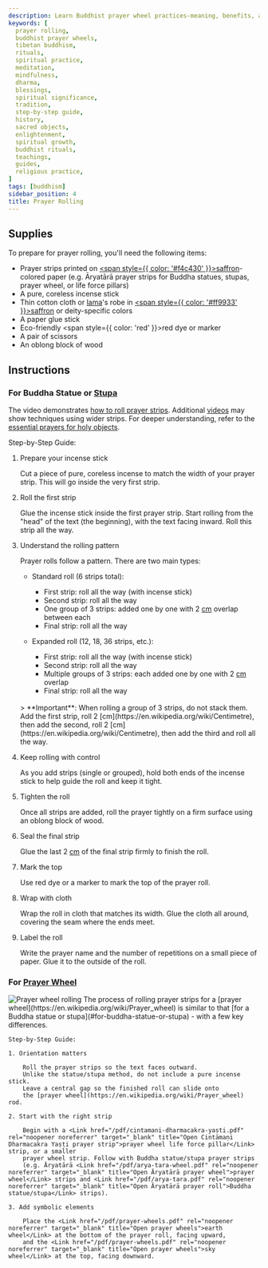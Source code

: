 ```yaml
---
description: Learn Buddhist prayer wheel practices-meaning, benefits, and steps for daily rituals and spiritual significance.
keywords: [
  prayer rolling,
  buddhist prayer wheels,
  tibetan buddhism,
  rituals,
  spiritual practice,
  meditation,
  mindfulness,
  dharma,
  blessings,
  spiritual significance,
  tradition,
  step-by-step guide,
  history,
  sacred objects,
  enlightenment,
  spiritual growth,
  buddhist rituals,
  teachings,
  guides,
  religious practice,
]
tags: [buddhism]
sidebar_position: 4
title: Prayer Rolling
---
```


<Welcome />

## Supplies

To prepare for prayer rolling, you'll need the following items:

- Prayer strips printed on [<span style={{ color: '#f4c430' }}>saffron</span>](https://en.wikipedia.org/wiki/Saffron_(color))-colored paper
  (e.g. Āryatārā prayer strips for
  <Link href="/pdf/arya-tara.pdf" rel="noopener noreferrer" target="_blank" title="Open Āryatārā prayer roll">Buddha statues, stupas</Link>,
  <Link href="/pdf/arya-tara-wheel.pdf" rel="noopener noreferrer" target="_blank" title="Open Āryatārā prayer wheel">prayer wheel</Link>, or
  <Link href="/pdf/cintamani-dharmacakra-yasti.pdf" rel="noopener noreferrer" target="_blank" title="Open Cintāmaṇi Dharmacakra Yaṣṭi prayer strip">life force pillars</Link>)
- A pure, coreless incense stick
- Thin cotton cloth or [lama](https://en.wikipedia.org/wiki/Lama)'s robe in [<span style={{ color: '#ff9933' }}>saffron</span>](https://en.wikipedia.org/wiki/Saffron_(color)) or deity-specific colors
- A paper glue stick
- Eco-friendly <span style={{ color: 'red' }}>red</span> dye or marker
- A pair of scissors
- An oblong block of wood

## Instructions

### For Buddha Statue or [Stupa](https://en.wikipedia.org/wiki/Stupa)

The video demonstrates [how to roll prayer strips](https://www.youtube.com/watch?v=PwSm7r5ppww). Additional [videos](https://bodhipath.org/centers/natural-bridge-stupa-mantra-rolling/) may show
techniques using wider strips. For deeper understanding, refer to
the [essential prayers for holy objects](https://fpmt.org/wp-content/uploads/teachers/zopa/advice/essential-mantras-for-holy-objects/essentialmantrasholyobjects_c5.pdf).

Step-by-Step Guide:

1. Prepare your incense stick

    Cut a piece of pure, coreless incense to match the width of
    your prayer strip. This will go inside the very first strip.

2. Roll the first strip

    Glue the incense stick inside the first prayer strip. Start rolling
    from the "head" of the text (the beginning), with the text facing inward.
    Roll this strip all the way.

3. Understand the rolling pattern

    Prayer rolls follow a pattern. There are two main types:

    - Standard roll (6 strips total):
      - First strip: roll all the way (with incense stick)
      - Second strip: roll all the way
      - One group of 3 strips: added one by one with 2 [cm](https://en.wikipedia.org/wiki/Centimetre) overlap between each
      - Final strip: roll all the way

    - Expanded roll (12, 18, 36 strips, etc.):
      - First strip: roll all the way (with incense stick)
      - Second strip: roll all the way
      - Multiple groups of 3 strips: each added one by one with 2 [cm](https://en.wikipedia.org/wiki/Centimetre) overlap
      - Final strip: roll all the way

    <br/>
    > **Important**: When rolling a group of 3 strips, do not stack them.
    Add the first strip, roll 2 [cm](https://en.wikipedia.org/wiki/Centimetre), then add the second, roll 2 [cm](https://en.wikipedia.org/wiki/Centimetre),
    then add the third and roll all the way.

4. Keep rolling with control

    As you add strips (single or grouped), hold both ends of the incense stick
    to help guide the roll and keep it tight.

5. Tighten the roll

    Once all strips are added, roll the prayer tightly on a firm surface using
    an oblong block of wood.

6. Seal the final strip

    Glue the last 2 [cm](https://en.wikipedia.org/wiki/Centimetre) of the final strip firmly to finish the roll.

7. Mark the top

    Use red dye or a marker to mark the top of the prayer roll.

8. Wrap with cloth

    Wrap the roll in cloth that matches its width. Glue the cloth all around,
    covering the seam where the ends meet.

9. Label the roll

    Write the prayer name and the number of repetitions on a small piece
    of paper. Glue it to the outside of the roll.

### For [Prayer Wheel](https://en.wikipedia.org/wiki/Prayer_wheel)

<div className="row">
  <Image
    alt="Prayer wheel rolling"
    className="col col--2 margin-top--sm"
    picture={{ fallback: require('#buddhism/img/prayer-wheel-rolling.webp').default }}
  />
  <span className="col col--10">
    The process of rolling prayer strips for a [prayer wheel](https://en.wikipedia.org/wiki/Prayer_wheel) is similar to
    that [for a Buddha statue or stupa](#for-buddha-statue-or-stupa) - with a few key differences.

    Step-by-Step Guide:

    1. Orientation matters

        Roll the prayer strips so the text faces outward.
        Unlike the statue/stupa method, do not include a pure incense stick.
        Leave a central gap so the finished roll can slide onto
        the [prayer wheel](https://en.wikipedia.org/wiki/Prayer_wheel) rod.

    2. Start with the right strip

        Begin with a <Link href="/pdf/cintamani-dharmacakra-yasti.pdf" rel="noopener noreferrer" target="_blank" title="Open Cintāmaṇi Dharmacakra Yaṣṭi prayer strip">prayer wheel life force pillar</Link> strip, or a smaller
        prayer wheel strip. Follow with Buddha statue/stupa prayer strips
        (e.g. Āryatārā <Link href="/pdf/arya-tara-wheel.pdf" rel="noopener noreferrer" target="_blank" title="Open Āryatārā prayer wheel">prayer wheel</Link> strips and <Link href="/pdf/arya-tara.pdf" rel="noopener noreferrer" target="_blank" title="Open Āryatārā prayer roll">Buddha statue/stupa</Link> strips).

    3. Add symbolic elements

        Place the <Link href="/pdf/prayer-wheels.pdf" rel="noopener noreferrer" target="_blank" title="Open prayer wheels">earth wheel</Link> at the bottom of the prayer roll, facing upward,
        and the <Link href="/pdf/prayer-wheels.pdf" rel="noopener noreferrer" target="_blank" title="Open prayer wheels">sky wheel</Link> at the top, facing downward.
  </span>
</div>
